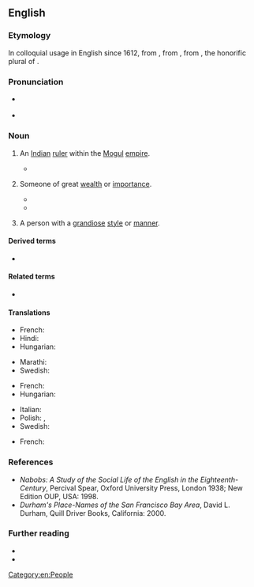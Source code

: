 {{also|nábob}}
==English==

===Etymology===
In colloquial usage in English since 1612, from {{der|en|ur|نواب|tr=navāb}}, from {{der|en|fa}}, from {{der|en|ar|نُوَّاب}}, the honorific plural of {{m|ar|نَائِب||deputy}}. {{root|en|ar|ن و ب}}

===Pronunciation===
* {{a|GenAm}} {{IPA|en|/ˈneɪbɑb/}}
* {{a|RP}} {{IPA|en|/ˈneɪbɒb/}}

===Noun===
{{en-noun}}

# {{lb|en|historical}} An [[Indian]] [[ruler]] within the [[Mogul]] [[empire]].
#: {{syn|en|nawab|Thesaurus:ruler}}
#* {{quote-book
|en
|year=1771
|year_published=1886
|author={{w|Henry Mackenzie}}
|title=The Man of Feeling
|publisher=Cassell
|location=London
|page=151
|passage= They have drained the treasuries of '''Nabobs''', who must fill them by oppressing the industry of their subjects. 
}}
# {{lb|en|by extension}} Someone of great [[wealth]] or [[importance]].
#: {{syn|en|tycoon|magnate|Thesaurus:ruler}}
#* {{quote-book|en|year=1842|author={{w|Letitia Elizabeth Landon}}|title=Lady Anne Granard|volume=1|page=114|text=Mr. Glentworth had never quitted Europe, and his wealth was either good English landed property, or equally undeniable English consols; still he was a stranger, very rich, and suddenly come from abroad. Such a man was necessarily a '''nabob''' in Mr. Palmer's eyes. India had been the place for making large fortunes in his young days.}}
#* {{quote-journal|en|date=2013-06-22|volume=407|issue=8841|page=70|magazine={{w|The Economist}}
|title=[http://www.economist.com/news/finance-and-economics/21579879-buy-out-firm-really-does-focus-operational-improvements-engineers Engineers of a different kind]
|passage=Private-equity '''nabobs''' bristle at being dubbed mere financiers. Piling debt onto companies’ balance-sheets is only a small part of what leveraged buy-outs are about, they insist. Improving the workings of the businesses they take over is just as core to their calling, if not more so. Much of their pleading is public-relations bluster.}}
# {{lb|en|by extension}} A person with a [[grandiose]] [[style]] or [[manner]].

====Derived terms====
* {{l|en|Nob Hill|gloss=neighborhood in San Francisco}}

====Related terms====
* {{l|en|nawab}}

====Translations====
{{trans-top|an Indian ruler}}
* French: {{t+|fr|nabab|m}}
* Hindi: {{t+|hi|नवाब|sc=Deva}}
* Hungarian: {{t+|hu|nábob}}
{{trans-mid}}
* Marathi: {{t|mr|नवाब|m}}
* Swedish: {{t+|sv|nabob}}
{{trans-bottom}}

{{trans-top|someone of great wealth}}
* French: {{t+|fr|nabab|m}}
* Hungarian: {{t+|hu|nábob}}
{{trans-mid}}
* Italian: {{t+|it|nababbo}}
* Polish: {{t+|pl|bogacz|m}}, {{t+|pl|bogaczka|f}}
* Swedish: {{t+|sv|nabob}}
{{trans-bottom}}

{{trans-top|someone with grandiose style or manner}}
* French: {{t+|fr|nabab|m}}
{{trans-mid}}
{{trans-bottom}}

===References===
* ''Nabobs: A Study of the Social Life of the English in the Eighteenth-Century'', Percival Spear, Oxford University Press, London 1938; New Edition OUP, USA: 1998.
* ''Durham's Place-Names of the San Francisco Bay Area'', David L. Durham, Quill Driver Books, California: 2000.

===Further reading===
* {{pedia|Nabob}}
* {{R:Britannica 1911|Nabob}}

[[Category:en:People]]